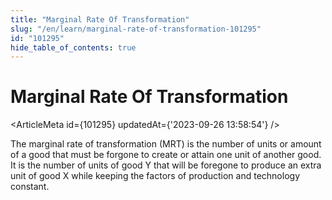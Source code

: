 ```yaml
---
title: "Marginal Rate Of Transformation"
slug: "/en/learn/marginal-rate-of-transformation-101295"
id: "101295"
hide_table_of_contents: true
---
```



# Marginal Rate Of Transformation

<ArticleMeta id={101295} updatedAt={'2023-09-26 13:58:54'} />
<div className='border-solid border-b border-t-0 my-4 border-[var(--ifm-color-gray-300)]' />

The marginal rate of transformation (MRT) is the number of units or amount of a good that must be forgone to create or attain one unit of another good. It is the number of units of good Y that will be foregone to produce an extra unit of good X while keeping the factors of production and technology constant.
